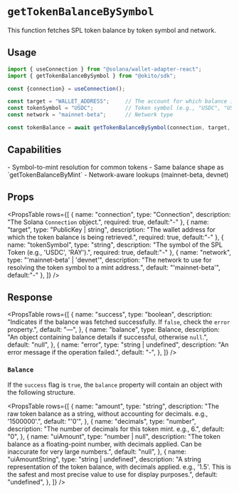 
# `getTokenBalanceBySymbol`

This function fetches SPL token balance by token symbol and network.

## Usage

``` jsx filename="page.tsx"
import { useConnection } from "@solana/wallet-adapter-react";
import { getTokenBalanceBySymbol } from "@okito/sdk";

const {connection} = useConnection();

const target = "WALLET_ADDRESS";     // The account for which balance is requested 
const tokenSymbol = "USDC";          // Token symbol (e.g., "USDC", "USDT")
const network = "mainnet-beta";      // Network type

const tokenBalance = await getTokenBalanceBySymbol(connection, target, tokenSymbol, network)
```

## Capabilities

<Callout type="info">
- Symbol-to-mint resolution for common tokens
- Same balance shape as `getTokenBalanceByMint`
- Network-aware lookups (mainnet-beta, devnet)
</Callout>

## Props

<PropsTable
  rows={[
    {
      name: "connection",
      type: "Connection",
      description: "The Solana `Connection` object.",
      required: true,
      default:"-"
    },
    {
      name: "target",
      type: "PublicKey | string",
      description: "The wallet address for which the token balance is being retrieved.",
      required: true,
      default:"-"
    },
    {
      name: "tokenSymbol",
      type: "string",
      description: "The symbol of the SPL Token (e.g., 'USDC', 'RAY').",
      required: true,
      default:"-"
    },
    {
      name: "network",
      type: "'mainnet-beta' | 'devnet'",
      description: "The network to use for resolving the token symbol to a mint address.",
      default: "'mainnet-beta'",
      default:"-"
    },
  ]}
/>

## Response

<PropsTable
  rows={[
    {
      name: "success",
      type: "boolean",
      description: "Indicates if the balance was fetched successfully. If `false`, check the `error` property.",
      default: "—",
    },
    {
      name: "balance",
      type: <TypeLink href="#Balance">Balance</TypeLink>,
      description: "An object containing balance details if successful, otherwise `null`.",
      default: "null",
    },
    {
      name: "error",
      type: "string | undefined",
      description: "An error message if the operation failed.",
      default: "-",
    },
  ]}
/>

### `Balance` 

If the `success` flag is `true`, the `balance` property will contain an object with the following structure.

<PropsTable
  rows={[
    {
      name: "amount",
      type: "string",
      description: "The raw token balance as a string, without accounting for decimals. e.g., '1500000'.",
      default: "'0'",
    },
    {
      name: "decimals",
      type: "number",
      description: "The number of decimals for this token mint. e.g., 6.",
      default: "0",
    },
    {
      name: "uiAmount",
      type: "number | null",
      description: "The token balance as a floating-point number, with decimals applied. Can be inaccurate for very large numbers.",
      default: "null",
    },
    {
      name: "uiAmountString",
      type: "string | undefined",
      description: "A string representation of the token balance, with decimals applied. e.g., '1.5'. This is the safest and most precise value to use for display purposes.",
      default: "undefined",
    },
  ]}
/>
